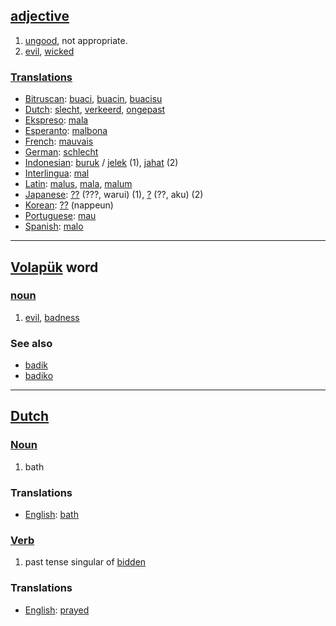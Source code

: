 == [[adjective]] ==
# [[ungood]], not appropriate.
# [[evil]], [[wicked]]

===[[Translation]]s===
*[[Bitruscan]]: [[buaci]], [[buacin]], [[buacisu]]
*[[Dutch]]: [[slecht]], [[verkeerd]], [[ongepast]]
*[[Ekspreso]]: [[mala]]
*[[Esperanto]]: [[malbona]]
*[[French]]: [[mauvais]]
*[[German]]: [[schlecht]]
*[[Indonesian]]: [[buruk]] / [[jelek]] (1), [[jahat]] (2)
*[[Interlingua]]: [[mal]]
*[[Latin]]: [[malus]], [[mala]], [[malum]]
*[[Japanese]]: [[??]] (???, warui) (1), [[?]] (??, aku) (2)
*[[Korean]]: [[??]] (nappeun)
*[[Portuguese]]: [[mau]]
*[[Spanish]]: [[malo]]

----

== [[Volapük]] word == 
=== [[noun]] ===
# [[evil]], [[badness]]

=== See also ===
*[[badik]]
*[[badiko]]

----

==[[Dutch]]==
===[[Noun]]===
#bath

=== Translations ===
*[[English]]: [[bath]]

===[[Verb]]===

# past tense singular of [[bidden]]

===Translations===
*[[English]]: [[prayed]]